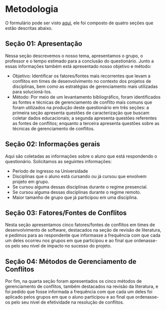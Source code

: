 #  Metodologia

O formulário pode ser visto [aqui](https://drive.google.com/file/d/1E7_pJTz4gbT9HHoycOqkJW_MRtUV4SoQ/view?usp=sharing), ele foi composto de quatro seções que estão descritas abaixo.

## Seção 01: Apresentação
Nessa seção descrevemos o nosso tema, apresentamos o grupo, o professor e o tempo estimado para a conclusão do questionário. Junto a essas informações também está apresentado nosso objetivo e método:

- Objetivo: Identificar os fatores/fontes mais recorrentes que levam a conflitos em times de desenvolvimento no contexto dos projetos de disciplinas, bem como as estratégias de gerenciamento mais utilizadas para solucioná-los.
- Método: Por meio de um levantamento bibliográfico, foram identificados as fontes e técnicas de gerenciamento de conflito mais comuns que foram utilizados na produção deste questionário em três seções: a primeira seção apresenta questões de caracterização que buscam coletar dados educacionais; a segunda apresenta questões referentes as fontes de conflitos; enquanto a terceira apresenta questões sobre as técnicas de gerenciamento de conflitos.
	
## Seção 02: Informações gerais
Aqui são coletadas as informações sobre o aluno que está respondendo o questionário. Solicitamos as seguintes informações:

 * Período de ingresso na Universidade
 * Disciplinas que o aluno está cursando ou já cursou que envolvem projeto em grupo.
 * Se cursou alguma dessas disciplinas durante o regime presencial.
 * Se cursou alguma dessas disciplinas durante o regime remoto.
 * Maior tamanho de grupo que já participou em uma disciplina.
   
## Seção 03: Fatores/Fontes de Conflitos
Nesta seção apresentamos cinco fatores/fontes de conflitos em times de desenvolvimento de software, destacados na seção de revisão de literatura, e pedimos para ao respondente que informasse a frequência com que cada um deles ocorreu nos grupos em que participou e ao final que ordenasse-os pelo seu nível de impacto no sucesso do projeto.

## Seção 04: Métodos de Gerenciamento de Conflitos
Por fim, na quarta seção foram apresentados os cinco métodos de gerenciamento de conflitos, também destacados na revisão da literatura, e foi pedido que fosse informada a frequência com que cada um deles foi aplicado pelos grupos em que o aluno participou e ao final que ordenasse-os pelo seu nível de efetividade na resolução de conflitos.
